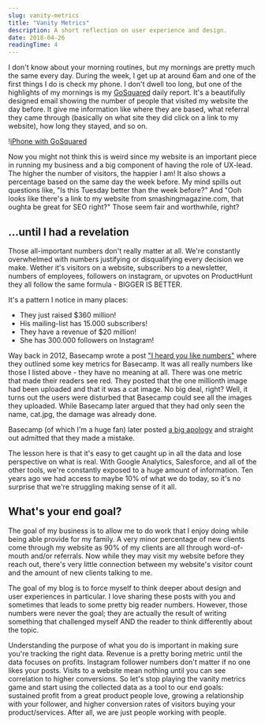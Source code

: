 ```yaml
---
slug: vanity-metrics
title: "Vanity Metrics"
description: A short reflection on user experience and design.
date: 2018-04-26
readingTime: 4
---
```


I don't know about your morning routines, but my mornings are pretty much the same every day. During the week, I get up at around 6am and one of the first things I do is check my phone. I don't dwell too long, but one of the highlights of my mornings is my <a href="https://www.gosquared.com">GoSquared</a> daily report. It's a beautifully designed email showing the number of people that visited my website the day before. It give me information like where they are based, what referral they came through (basically on what site they did click on a link to my website), how long they stayed, and so on.

!<a href="/images/articles/gosquared.jpg">iPhone with GoSquared</a>

Now you might not think this is weird since my website is an important piece in running my business and a big component of having the role of UX-lead. The higher the number of visitors, the happier I am! It also shows a percentage based on the same day the week before. My mind spills out questions like, "Is this Tuesday better than the week before?" And "Ooh looks like there's a link to my website from smashingmagazine.com, that oughta be great for SEO right?" Those seem fair and worthwhile, right?

## ...until I had a revelation
Those all-important numbers don't really matter at all. We're constantly overwhelmed with numbers justifying or disqualifying every decision we make. Wether it's visitors on a website, subscribers to a newsletter, numbers of employees, followers on instagram, or upvotes on ProductHunt they all follow the same formula - BIGGER IS BETTER.

It's a pattern I notice in many places:
- They just raised $360 million!
- His mailing-list has 15.000 subscribers!
- They have a revenue of $20 million!
- She has 300.000 followers on Instagram!

Way back in 2012, Basecamp wrote a post <a href="https://signalvnoise.com/posts/3076-i-heard-you-like-numbers">"I heard you like numbers"</a> where they outlined some key metrics for Basecamp. It was all really numbers like those I listed above - they have no meaning at all. There was one metric that made their readers see red. They posted that the one millionth image had been uploaded and that it was a cat image. No big deal, right? Well, it turns out the users were disturbed that Basecamp could see all the images they uploaded. While Basecamp later argued that they had only seen the name, cat.jpg, the damage was already done.

Basecamp (of which I'm a huge fan) later posted <a href="https://signalvnoise.com/posts/3078-trust-is-fragile">a big apology</a> and straight out admitted that they made a mistake.

The lesson here is that it's easy to get caught up in all the data and lose perspective on what is real. With Google Analytics, Salesforce, and all of the other tools, we're constantly exposed to a huge amount of information. Ten years ago we had access to maybe 10% of what we do today, so it's no surprise that we're struggling making sense of it all.

## What's your end goal?
The goal of my business is to allow me to do work that I enjoy doing while being able provide for my family. A very minor percentage of new clients come through my website as 90% of my clients are all through word-of-mouth and/or referrals. Now while they may visit my website before they reach out, there's very little connection between my website's visitor count and the amount of new clients talking to me.

The goal of my blog is to force myself to think deeper about design and user experiences in particular. I love sharing these posts with you and sometimes that leads to some pretty big reader numbers. However, those numbers were never the goal; they are actually the result of writing something that challenged myself AND the reader to think differently about the topic.

Understanding the purpose of what you do is important in making sure you're tracking the right data. Revenue is a pretty boring metric until the data focuses on profits. Instagram follower numbers don't matter if no one likes your posts. Visits to a website mean nothing until you can see correlation to higher conversions. So let's stop playing the vanity metrics game and start using the collected data as a tool to our end goals: sustained profit from a great product people love, growing a relationship with your follower, and higher conversion rates of visitors buying your product/services. After all, we are just people working with people.